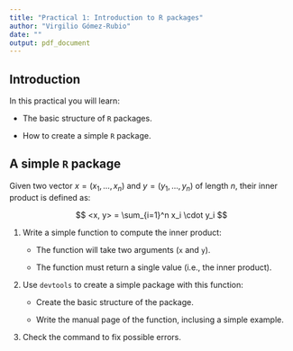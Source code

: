```yaml
---
title: "Practical 1: Introduction to R packages"
author: "Virgilio Gómez-Rubio"
date: ""
output: pdf_document
---
```


## Introduction

In this practical you will learn:

* The basic structure of `R` packages.

* How to create a simple `R` package.


## A simple `R` package

Given two vector $x = (x_1, \ldots, x_n)$ and $y=(y_1, \ldots, y_n)$ of length $n$, their inner product
is defined as:

$$
<x, y> = \sum_{i=1}^n x_i \cdot y_i
$$

1. Write a simple function to compute the inner product:

    * The function will take two arguments (`x` and `y`).

    * The function must return a single value (i.e., the inner product).

2. Use `devtools` to create a simple package with this function:

    * Create the basic structure of the package.

    * Write the manual page of the function, inclusing a simple example.

3. Check the command to fix possible errors.
